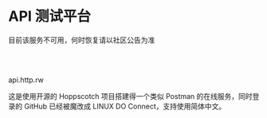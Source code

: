 <br></br>


# API 测试平台

<Callout type="error">
    目前该服务不可用，何时恢复请以社区公告为准
</Callout>

<br></br>

<Link href="https://api.http.rw/" target="_blank" className="text-blue-500">api.http.rw</Link>

这是使用开源的 Hoppscotch 项目搭建得一个类似 Postman 的在线服务，同时登录的 GitHub 已经被魔改成 LINUX DO Connect，支持使用简体中文。

<br></br>
